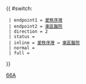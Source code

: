 {{ #switch: {{{format|}}}
  | endpoint1 = [[愛秩序灣]]
  | endpoint2 = [[東區醫院]]
  | direction = 2
  | status = 
  | inline = [[愛秩序灣]] ↔ [[東區醫院]]
  | normal =
  | full =
}}<noinclude>[[Category:港島專線小巴路線模板|66A]]</noinclude>